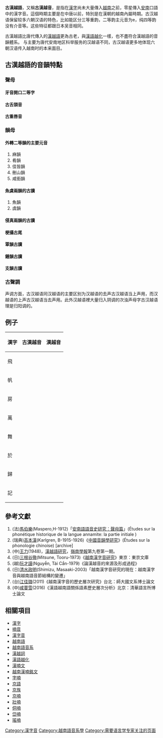 {{expand|time=2010-06-27T04:34:15+00:00}}
{{expert|time=2010-06-27T04:34:15+00:00|subject=语言学}}

{{汉字}}

'''古漢越語'''，又稱'''古漢越音'''，是指在[[漢字|漢字]]尚未大量傳入[[越南|越南]]之前，零星傳入[[交州|安南]]口語中的漢字音。這個時期主要是在中唐以前，特別是在漢朝的越南內屬時期。古汉越语保留较多六朝汉语的特色，比如能区分三等重韵，二等韵主元音为e，纯四等韵没有介音等。这些特征都跟日本吴音相同。

古漢越語比唐代傳入的[[漢越音|漢越語]]更為古老，與[[漢語越化|漢語越化]]一樣，也不盡符合漢越語的音韻體系。
与主要为唐代安南地区科举服务的汉越语不同，古汉越语更多地体现六朝汉语传入越南时的本来面目。

== 古漢越語的音韻特點 ==

=== 聲母 ===
==== 牙音開口二等字 ====
==== 古舌頭音 ====
==== 古重唇音 ====

=== 韻母 ===
==== 外轉二等韻的主要元音 ====
#麻韻
#肴韻
#佳皆韻
#刪山韻
#咸銜韻
==== 魚虞兩韻的古讀 ====
#魚韻
#虞韻
==== 侵真兩韻的古讀 ====
==== 梗攝古尾 ====
==== 覃韻古讀 ====
==== 鍾韻古讀 ====
==== 支韻古讀 ====
=== 古聲調 ===
声调方面，古汉越语同汉越语的主要区别为汉越语的去声古汉越语当上声用，而汉越语的上声古汉越语当去声用。此外汉越语裡大量归入阴调的次浊声母字古汉越语理是归阳调的。

== 例子 ==
{| class="wikitable"
|-
! 漢字 !! 古漢越音 !! 漢越音
|-
| 飛 || {{lang|vi|bay}} || {{lang|vi|phi }}
|-
| 帆 || {{lang|vi|buồm}} || {{lang|vi|phàm}}
|-
| 房 || {{lang|vi|buồng}} || {{lang|vi|phòng}}
|-
| 萬 || {{lang|vi|muôn}} || {{lang|vi|vạn}}
|-
| 舞 || {{lang|vi|múa}} || {{lang|vi|vũ}}
|-
| 於 || {{lang|vi|ở}} || {{lang|vi|ô}}
|-
| 歸 || {{lang|vi|quay}} || {{lang|vi|quy}}
|-
| 記 || {{lang|vi|ghi}} || {{lang|vi|ký}}
|}

== 參考文獻 ==
#(法)[[馬伯樂|馬伯樂]](Maspero,H-1912)「[[安南語語音史研究：聲母篇|安南語語音史研究：聲母篇]]」(Études sur la phonétique historique de la langue annamite: la partie initiale )
#(瑞典)[[高本漢|高本漢]](Karlgren, B-1915-1926)《[[中國音韻學研究|中國音韻學研究]]》(Études sur la phonologie chinoise) [archive]
#(中)[[王力_(语言学家)|王力]](1948)，[[漢越語研究|漢越語研究]]，[[嶺南學報|嶺南學報]]第九卷第一期。
#(日)[[三根谷徹|三根谷徹]](Mitsune, Tooru-1973)《[[越南漢字音研究|越南漢字音研究]]》東京：東京文庫
#(越)[[阮才謹|阮才謹]](Nguyễn, Tài Cẩn-1979)《論漢越音的來源及形成過程》
#(日)[[清水政明|清水政明]](Shimizu, Masaaki-2003)「越南漢字音研究的現在：越南漢字音與越南語音節結構的變遷」
#(台)[[江佳璐|江佳璐]](2011)《越南漢字音的歷史層次研究》台北：師大國文系博士論文
#(中)[[咸蔓雪|咸蔓雪]](2016)《漢語越南語關係語素歷史層次分析》北京：清華語言所博士論文

== 相關項目 ==
*[[漢字|漢字]]
*[[喃音|喃音]]
*[[漢越音|漢字音]]
*[[越南語|越南語]]
*[[越南語音系|越南語音系]]
*[[漢越詞|漢越詞]]
*[[漢語越化|漢語越化]]
*[[漢喃文|漢喃文]]
*[[越南漢喃銘文|越南漢喃銘文]]
*[[字喃|字喃]]
*[[京語|京語]]
*[[京族|京族]]
*[[字喃|京喃]]
*[[方塊壯字|壯喃]]
*[[方塊侗字|侗喃]]
*[[岱喃|岱喃]]
*[[瑤喃字|瑤喃]]

[[Category:漢字音|Category:漢字音]]
[[Category:越南語音系學|Category:越南語音系學]]
[[Category:需要语言学专家关注的页面|Category:需要语言学专家关注的页面]]